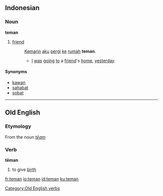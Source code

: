 ==Indonesian==

===Noun===
'''teman'''

# [[friend]]
#: [[kemarin|Kemarin]] [[aku]] [[pergi]] [[ke]] [[rumah]] '''teman'''.
#:* [[I]] [[be|was]] [[go]]ing [[to]] a [[friend]]'s [[home]], [[yesterday]].

====Synonyms====
* [[kawan]]
* [[sahabat]]
* [[sobat]]

----

==Old English==

===Etymology===
From the noun ''[[tēam]]''

===Verb===
'''tēman'''

# to give [[birth]]

[[Category:Old English verbs]]

[[fr:teman]]
[[io:teman]]
[[id:teman]]
[[ku:teman]]
